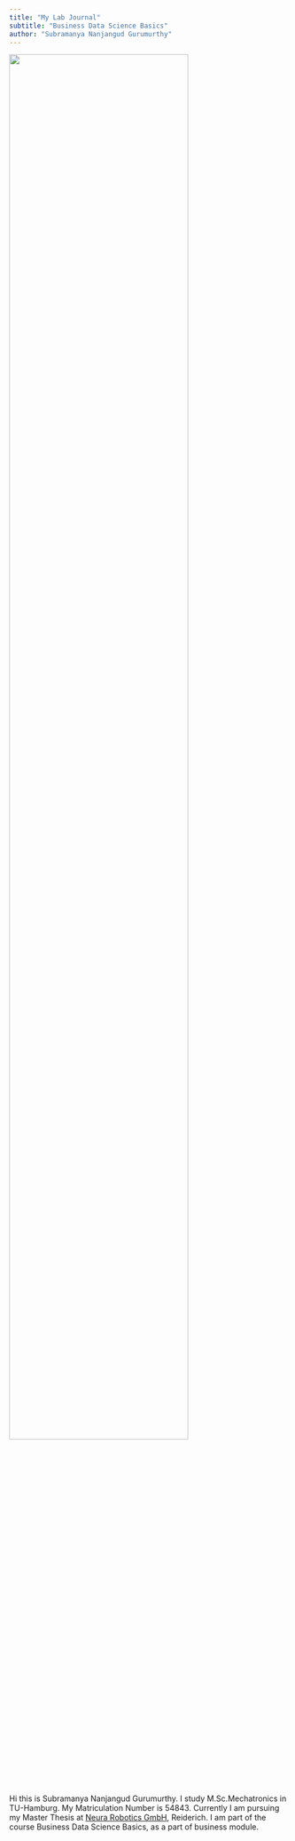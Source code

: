 ```yaml
---
title: "My Lab Journal"
subtitle: "Business Data Science Basics"
author: "Subramanya Nanjangud Gurumurthy"
---
```


![](assets/logo/TIE_logo.svg){width=80% fig-align="center"}


Hi this is Subramanya Nanjangud Gurumurthy. I study M.Sc.Mechatronics in TU-Hamburg. My Matriculation Number is 54843. Currently I am pursuing my Master Thesis at [Neura Robotics GmbH](https://neura-robotics.com/de), Reiderich.
I am part of the course Business Data Science Basics, as a part of business module.
